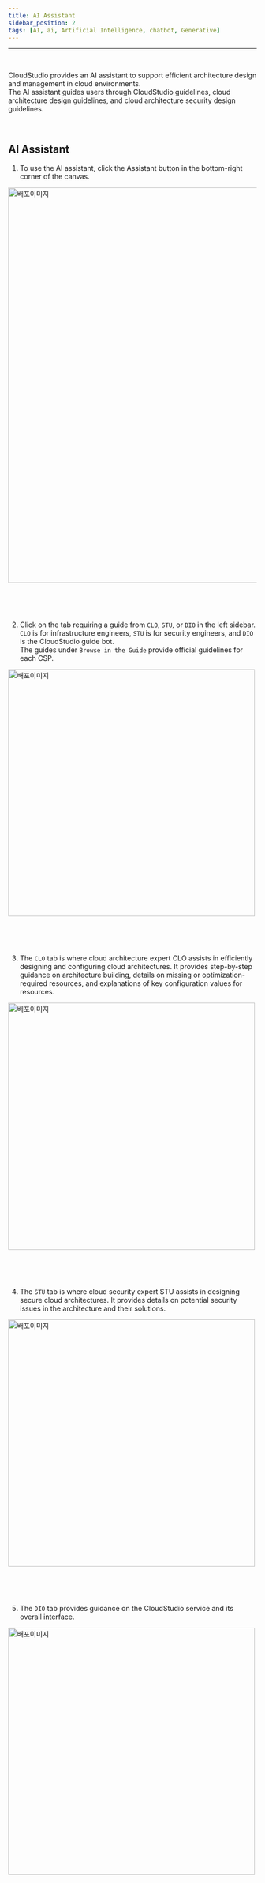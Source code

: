 ```yaml
---
title: AI Assistant
sidebar_position: 2
tags: [AI, ai, Artificial Intelligence, chatbot, Generative]
---
```



<hr />
<br />

CloudStudio provides an AI assistant to support efficient architecture design and management in cloud environments. <br/>
The AI assistant guides users through CloudStudio guidelines, cloud architecture design guidelines, and cloud architecture security design guidelines.

<p>&nbsp;</p>

## AI Assistant

1. To use the AI assistant, click the Assistant button in the bottom-right corner of the canvas.

<div className={styles.imgWrap}>
    <img src={assistant01} width="800px" alt="배포이미지" />
</div>

<p>&nbsp;</p>
<p>&nbsp;</p>

2. Click on the tab requiring a guide from `CLO`, `STU`, or `DIO` in the left sidebar.<br/>
   `CLO` is for infrastructure engineers, `STU` is for security engineers, and `DIO` is the CloudStudio guide bot.<br/>
   The guides under `Browse in the Guide` provide official guidelines for each CSP.

<div className={styles.imgWrap}>
    <img src={assistant02} width="500px" alt="배포이미지" />
</div>

<p>&nbsp;</p>
<p>&nbsp;</p>

3. The `CLO` tab is where cloud architecture expert CLO assists in efficiently designing and configuring cloud architectures.
   It provides step-by-step guidance on architecture building, details on missing or optimization-required resources, and explanations of key configuration values for resources.

<div className={styles.imgWrap}>
    <img src={assistant03} width="500px" alt="배포이미지" />
</div>

<p>&nbsp;</p>
<p>&nbsp;</p>

4. The `STU` tab is where cloud security expert STU assists in designing secure cloud architectures.
   It provides details on potential security issues in the architecture and their solutions.

<div className={styles.imgWrap}>
    <img src={assistant04} width="500px" alt="배포이미지" />
</div>

<p>&nbsp;</p>
<p>&nbsp;</p>

5. The `DIO` tab provides guidance on the CloudStudio service and its overall interface.

<div className={styles.imgWrap}>
    <img src={assistant05} width="500px" alt="배포이미지" />
</div>

<p>&nbsp;</p>
<p>&nbsp;</p>
